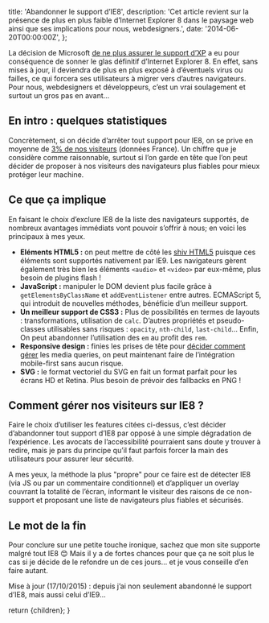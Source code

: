 
  title: 'Abandonner le support d’IE8',
  description:
    'Cet article revient sur la présence de plus en plus faible d’Internet Explorer 8 dans le paysage web ainsi que ses implications pour nous, webdesigners.',
  date: '2014-06-20T00:00:00Z',
};

La décision de Microsoft [de ne plus assurer le support d’XP](http://windows.microsoft.com/fr-fr/windows/end-support-help) a eu pour conséquence de sonner le glas définitif d’Internet Explorer 8. En effet, sans mises à jour, il deviendra de plus en plus exposé à d’éventuels virus ou failles, ce qui forcera ses utilisateurs à migrer vers d’autres navigateurs. Pour nous, webdesigners et développeurs, c’est un vrai soulagement et surtout un gros pas en avant…

## En intro : quelques statistiques

Concrètement, si on décide d’arrêter tout support pour IE8, on se prive en moyenne de [3% de nos visiteurs](http://gs.statcounter.com/#desktop-browser_version_partially_combined-FR-monthly-201404-201406-bar) (données France). Un chiffre que je considère comme raisonnable, surtout si l’on garde en tête que l’on peut décider de proposer à nos visiteurs des navigateurs plus fiables pour mieux protéger leur machine.

## Ce que ça implique

En faisant le choix d’exclure IE8 de la liste des navigateurs supportés, de nombreux avantages immédiats vont pouvoir s’offrir à nous; en voici les principaux à mes yeux.

- **Eléments HTML5 :** on peut mettre de côté les [shiv HTML5](https://code.google.com/p/html5shiv/) puisque ces éléments sont supportés nativement par IE9. Les navigateurs gèrent également très bien les éléments `<audio>` et `<video>` par eux-même, plus besoin de plugins flash !
- **JavaScript :** manipuler le DOM devient plus facile grâce à `getElementsByClassName` et `addEventListener` entre autres. ECMAScript 5, qui introduit de nouvelles méthodes, bénéficie d’un meilleur support.
- **Un meilleur support de CSS3 :** Plus de possibilités en termes de layouts : transformations, utilisation de `calc`. D’autres propriétés et pseudo-classes utilisables sans risques : `opacity`, `nth-child`, `last-child`… Enfin, On peut abandonner l’utilisation des `em` au profit des `rem`.
- **Responsive design :** finies les prises de tête pour [décider comment gérer](/articles/les-anciens-navigateurs/) les media queries, on peut maintenant faire de l’intégration mobile-first sans aucun risque.
- **SVG :** le format vectoriel du SVG en fait un format parfait pour les écrans HD et Retina. Plus besoin de prévoir des fallbacks en PNG !

## Comment gérer nos visiteurs sur IE8 ?

Faire le choix d’utiliser les features citées ci-dessus, c’est décider d’abandonner tout support d’IE8 par opposé à une simple dégradation de l’expérience. Les avocats de l’accessibilité pourraient sans doute y trouver à redire, mais je pars du principe qu’il faut parfois forcer la main des utilisateurs pour assurer leur sécurité.

A mes yeux, la méthode la plus "propre" pour ce faire est de détecter IE8 (via JS ou par un commentaire conditionnel) et d’appliquer un overlay couvrant la totalité de l’écran, informant le visiteur des raisons de ce non-support et proposant une liste de navigateurs plus fiables et sécurisés.

## Le mot de la fin

Pour conclure sur une petite touche ironique, sachez que mon site supporte malgré tout IE8 😊 Mais il y a de fortes chances pour que ça ne soit plus le cas si je décide de le refondre un de ces jours… et je vous conseille d’en faire autant.

<div className="info">
  Mise à jour (17/10/2015) : depuis j’ai non seulement abandonné le support
  d’IE8, mais aussi celui d’IE9…
</div>

  return <MdxLayout metadata={metadata}>{children}</MdxLayout>;
}
